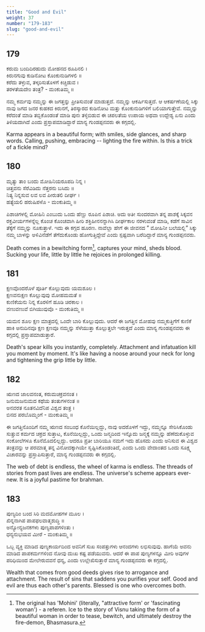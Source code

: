 ```yaml
---
title: "Good and Evil"
weight: 37
number: "179-183"
slug: "good-and-evil"
---
```


## 179

ಕರುಮ ಬಂದಿದಿರಹುದು ಮೋಹನದ ರೂಪಿನಲಿ ।  
ಕಿರುನಗುವು ಕುಡಿನೋಟ ಕೊಂಕುನುಡಿಗಳಲಿ ॥  
ಕರೆದು ತಳ್ಳುವ, ತಳ್ಕರಿಸುತೊಳಗೆ ಕಿಚ್ಚಿಡುವ ।  
ತರಳತೆಯದೇಂ ತಂತ್ರ? - ಮಂಕುತಿಮ್ಮ ॥

ನಮ್ಮ ಕರ್ಮವು ನಮ್ಮನ್ನು ಈ ಜಗತ್ತನ್ನು ಪ್ರೀತಿಸುವಂತೆ ಮಾಡುತ್ತದೆ. ನಮ್ಮನ್ನು ಆಕರ್ಷಿಸುತ್ತದೆ. ಆ ಆಕರ್ಷಣೆಯಲ್ಲಿ ಸಿಕ್ಕು ನಾವು ಜಗದ ಜನರ ಕುಹಕದ ಕಿರುನಗೆ, ತಿರಸ್ಕಾರದ ಕುಡಿನೋಟ ಮತ್ತು ಕೊಂಕುನುಡಿಗಳಿಗೆ ಬಲಿಯಾಗುತ್ತೇವೆ. ನಮ್ಮನ್ನು ಕರೆದಂತೆ ಮಾಡಿ ತಬ್ಬಿಕೊಂಡಂತೆ ಮಾಡಿ ಪುನಃ ತಳ್ಳಿಬಿಡುವ ಈ ಚಪಲತೆಯ ಉಪಾಯ ಅಥವಾ ಉದ್ದೇಶ್ಯ ಏನು ಎಂದು ತಿಳಿಯದಾಗಿದೆ ಎಂದು ಪ್ರಸ್ತಾಪಮಾಡಿದ್ದಾರೆ ಮಾನ್ಯ ಗುಂಡಪ್ಪನವರು ಈ ಕಗ್ಗದಲ್ಲಿ.

Karma appears in a beautiful form; with smiles, side glances, and sharp words. Calling, pushing, embracing -- lighting the fire within. Is this a trick of a fickle mind?

## 180

ಮೃತ್ಯು ತಾಂ ಬಂದು ಮೋಹಿನಿಯರೂಪದಿ ನಿನ್ನ ।  
ಚಿತ್ತವನು ಸೆರೆವಿಡಿದು ನೆತ್ತರನು ಬಸಿದು ॥  
ನಿತ್ಯ ನಿನ್ನಸುವ ಲವ ಲವ ಪೀರುತಲಿ ದೀರ್ಘ ।  
ಹತ್ಯೆಯಲಿ ಹರುಷಿಪಳೊ - ಮಂಕುತಿಮ್ಮ ॥

ಪಿಶಾಚಿಗಳಲ್ಲಿ ಮೋಹಿನಿ ಎಂಬುದು ಒಂದು ಹೆಣ್ಣು ರೂಪಿನ ಪಿಶಾಚಿ. ಅದು ಅತೀ ಸುಂದರವಾಗಿ ತನ್ನ ಪಾಶಕ್ಕೆ ಸಿಕ್ಕವನ ರಕ್ತವೀರ್ಯಗಳನ್ನೆಲ್ಲ ಕೊಂಚ ಕೊಂಚವಾಗಿ ಹೀರಿ ಶಕ್ತಿಹೀನನನ್ನಾಗಿಸಿ ದೀರ್ಘಕಾಲ ನರಳುವಂತೆ ಮಾಡಿ, ಕಡೆಗೆ ಸಾವಿನ ತೆಕ್ಕೆಗೆ ನಮ್ಮನ್ನು ನೂಕುತ್ತಾಳೆ. ಇದು ಈ ಕಗ್ಗದ ಹೂರಣ. ನಾವೆಲ್ಲಾ ಹೇಗೆ ಈ ಜೀವನದ ” ಮೋಹಿನೀ ಬಲೆಯಲ್ಲಿ” ಸಿಕ್ಕು ನಮ್ಮ ಬಾಳನ್ನು ಅಳಿವಿನೆಡೆಗೆ ತೆಗೆದುಕೊಂಡು ಹೋಗುತ್ತಿದ್ದೇವೆ ಎಂದು ಸ್ಪಷ್ಟವಾಗಿ ಬರೆದಿದ್ದಾರೆ ಮಾನ್ಯ ಗುಂಡಪ್ಪನವರು.

Death comes in a bewitching form[^69], captures your mind, sheds blood. Sucking your life, little by little he rejoices in prolonged killing.

## 181

ಕ್ಷಣವೊಂದರೊಳೆ ಪೂರ್ತಿ ಕೊಲ್ಲುವುದು ಯಮಶೂಲ ।  
ಕ್ಷಣವನುಕ್ಷಣ ಕೊಲ್ಲುವುವು ಮೋಹಮಮತೆ ॥  
ಕುಣಿಕೆಯನು ನಿನ್ನ ಕೊರಳಿಗೆ ಹೂಡಿ ಚಿರಕಾಲ ।  
ವಣುವಣುವೆ ಬಿಗಿಯುವುವೊ - ಮಂಕುತಿಮ್ಮ ॥

ಯಮನ ಶೂಲ ಕ್ಷಣ ಮಾತ್ರದಲ್ಲಿ ಒಂದೇ ಬಾರಿ ಕೊಲ್ಲುವುದು. ಆದರೆ ಈ ಜಗತ್ತಿನ ಮೋಹವು ನಮ್ಮಕುತ್ತಿಗೆಗೆ ಕುಣಿಕೆ ಹಾಕಿ ಅನುದಿನವೂ ಕ್ಷಣ ಕ್ಷಣವೂ ನಮ್ಮನ್ನು ಸೆಳೆಯುತ್ತಾ ಕೊಲ್ಲುತ್ತಲೇ ಇರುತ್ತದೆ ಎಂದು ಮಾನ್ಯ ಗುಂಡಪ್ಪನವರು ಈ ಕಗ್ಗದಲ್ಲಿ ಪ್ರಸ್ತಾಪಮಾಡುತ್ತಾರೆ.

Death's spear kills you instantly, completely. Attachment and infatuation kill you moment by moment. It's like having a noose around your neck for long and tightening the grip little by little.

## 182

ಋಣದ ಜಾಲವನಂತ, ಕರುಮಚಕ್ರವನಂತ ।  
ಜನುಮಜನುಮದ ಕಥೆಯ ತಂತುಗಳನಂತ ॥  
ಅನವರತ ನೂತನವಿದೆನಿಪ ವಿಶ್ವದ ತಂತ್ರ ।  
ಬಿನದ ಪರಬೊಮ್ಮಂಗೆ - ಮಂಕುತಿಮ್ಮ ॥

ಈ ಜಗತ್ತಿನೊಂದಿಗೆ ನಮ್ಮ ಋಣದ ಸಂಬಂಧ ಕೊನೆಯಿಲ್ಲದ್ದು, ನಾವು ಅದರೊಳಗೆ ಇದ್ದು, ನಮ್ಮನ್ನೂ ಸೇರಿಸಿಕೊಂಡು ಸುತ್ತುವ ಕರ್ಮದ ಚಕ್ರದ ಸುತ್ತಾಟ, ಕೊನೆಯಿಲ್ಲದ್ದು, ಒಂದು ಜನ್ಮದಿಂದ ಇನ್ನೊದು ಜನ್ಮಕ್ಕೆ ನಮ್ಮನ್ನು ಹೆಣೆದುಕೊಳ್ಳುವ ಸಂಕೋಲೆಗಳೂ ಕೊನೆಮೊದಲಿಲ್ಲದ್ದು. ಆದರೂ ಪ್ರತೀ ಬಾರಿಯೂ ನಮಗೆ ಇದು ಹೊಸದು ಎಂದು ಅನಿಸುವ ಈ ವಿಶ್ವದ ತಂತ್ರವನ್ನು ಆ ಪರಮಾತ್ಮ ತನ್ನ ವಿನೋದಕ್ಕಾಗಿಯೇ ಸೃಷ್ಟಿಸಿಕೊಂಡಂತಿದೆ, ಎಂದು ಒಂದು ವೇದಾಂತದ ಒಂದು ಸೂಕ್ಷ್ಮ ವಿಚಾರವನ್ನು ಪ್ರಸ್ತಾಪಿಸುತ್ತಾರೆ, ಮಾನ್ಯ ಗುಂಡಪ್ಪನವರು ಈ ಕಗ್ಗದಲ್ಲಿ.

The web of debt is endless, the wheel of karma is endless. The threads of stories from past lives are endless. The universe's scheme appears ever-new. It is a joyful pastime for brahman.

## 183

ಪುಣ್ಯದಿಂ ಬಂದ ಸಿರಿ ಮದಮೋಹಗಳ ಮೂಲ ।  
ಖಿನ್ನನಾಗಿಪ ಪಾಪಫಲವಾತ್ಮಶುದ್ಧಿ ॥  
ಅನ್ಯೋನ್ಯಜನಕಗಳು ಪುಣ್ಯಪಾಪಗಳಿಂತು ।  
ಧನ್ಯನುಭಯವ ಮೀರೆ - ಮಂಕುತಿಮ್ಮ ॥

ಒಬ್ಬ ವ್ಯಕ್ತಿ ಮಾಡಿದ ಪುಣ್ಯಕಾರ್ಯದಿಂದ ಅವನಿಗೆ ಸುಖ ಸಂಪತ್ತುಗಳು ಆನಂದಗಳು ಲಭಿಸುವುವು. ಹಾಗೆಯೆ ಅವನು ಮಾಡಿದ ಪಾಪಕರ್ಮಗಳಿಂದ ನೋವು ದುಃಖ ಕಷ್ಟ ಪಡೆಯುವನು. ಆದರೆ ಈ ಪಾಪ ಪುಣ್ಯಗಳನ್ನೂ ಮೀರಿ ಅವುಗಳ ಪರಿಧಿಯಿಂದ ಮೇಲೇರುವವನೆ ಧನ್ಯ, ಎಂದು ಉಲ್ಲೇಖಿಸುತ್ತಾರೆ ಮಾನ್ಯ ಗುಂಡಪ್ಪನವರು ಈ ಕಗ್ಗದಲ್ಲಿ.

Wealth that comes from good deeds gives rise to arrogance and attachment. The result of sins that saddens you purifies your self. Good and evil are thus each other's parents. Blessed is one who overcomes both.

[^69]: The original has 'Mohini' (literally, "attractive form' or 'fascinating woman') - a referen. Ice to the story of Visnu taking the form of a beautiful woman in order to tease, bewitch, and ultimately destroy the fire-demon, Bhasmasura.
